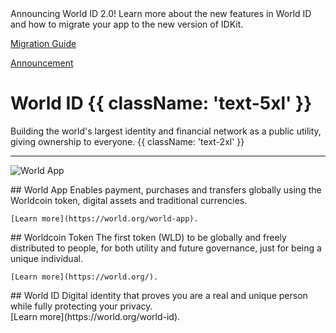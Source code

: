 <span className="mb-9 mt-4 flex rounded-3xl bg-gray-900 bg-[url('/images/docs/announcement-texture.png')] bg-repeat px-8 py-1 text-white">
	<span className="grow">
		<span className="block text-lg font-bold">Announcing World ID 2.0!</span>
		Learn more about the new features in World ID and how to migrate your app to the new version of IDKit.
	</span>
	<span className="flex items-center justify-end pl-6">
		<a
			className="m-0 rounded-lg bg-gray-900 px-4 py-2 text-white no-underline outline outline-white hover:no-underline"
			href="/world-id/reference/world-id-2-migration-guide"
			target="_blank"
		>
			<p className="m-0 whitespace-nowrap p-0 font-medium hover:no-underline">Migration Guide</p>
		</a>
	</span>
	<span className="flex items-center justify-end pl-6">
		<a
			className="m-0 rounded-lg bg-white px-4 py-2 text-gray-900 no-underline hover:no-underline"
			href="/world-id-2"
			target="_blank"
		>
			<p className="m-0 p-0 font-medium hover:no-underline">Announcement</p>
		</a>
	</span>
</span>

# World ID {{ className: 'text-5xl' }}

Building the world's largest identity and financial network as a public utility, giving ownership to everyone. {{ className: 'text-2xl' }}

<hr className="my-10" />

![World App](/images/docs/introduction/world-app.png)

<span className="grid lg:grid-flow-col gap-8">
<Col>
	## World App
	Enables payment, purchases and transfers globally using the Worldcoin token, digital assets and traditional currencies.

    [Learn more](https://world.org/world-app).

</Col>

<Col>
	## Worldcoin Token
	The first token (WLD) to be globally and freely distributed to people, for both utility and future governance, just for
	being a unique individual.

    [Learn more](https://world.org/).

</Col>

<Col>
	## World ID
	Digital identity that proves you are a real and unique person while fully protecting your privacy.
	<div className="mt-12">
    	[Learn more](https://world.org/world-id).
	</div>

</Col>
</span>
